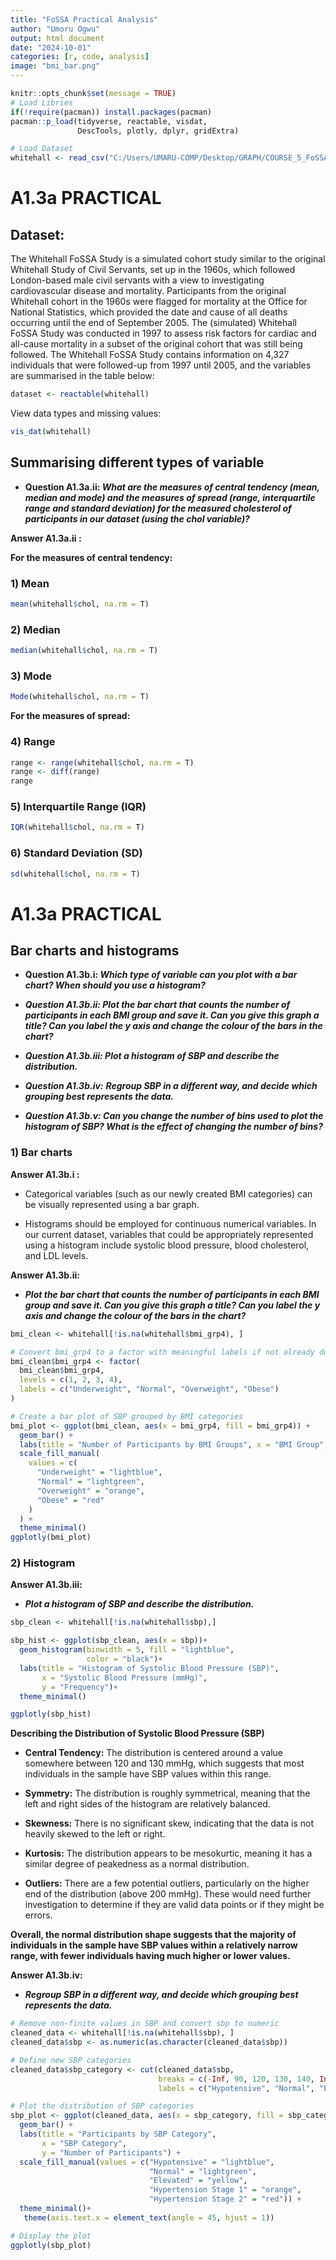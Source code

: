 ```yaml
---
title: "FoSSA Practical Analysis"
author: "Umoru Ogwu"
output: html document
date: "2024-10-01"
categories: [r, code, analysis]
image: "bmi_bar.png"
---
```


```r
knitr::opts_chunk$set(message = TRUE)
# Load Libries
if(!require(pacman)) install.packages(pacman)
pacman::p_load(tidyverse, reactable, visdat,
               DescTools, plotly, dplyr, gridExtra)

# Load Dataset
whitehall <- read_csv("C:/Users/UMARU-COMP/Desktop/GRAPH/COURSE_5_FoSSA/Datasets/Whitehall_fossa(in).csv")
```

# **A1.3a PRACTICAL**

## **Dataset:**

The Whitehall FoSSA Study is a simulated cohort study similar to the original Whitehall Study of Civil Servants, set up in the 1960s, which followed London-based male civil servants with a view to investigating cardiovascular disease and mortality. Participants from the original Whitehall cohort in the 1960s were flagged for mortality at the Office for National Statistics, which provided the date and cause of all deaths occurring until the end of September 2005. The (simulated) Whitehall FoSSA Study was conducted in 1997 to assess risk factors for cardiac and all-cause mortality in a subset of the original cohort that was still being followed. The Whitehall FoSSA Study contains information on 4,327 individuals that were followed-up from 1997 until 2005, and the variables are summarised in the table below:

```r
dataset <- reactable(whitehall)
```

View data types and missing values:

```r
vis_dat(whitehall)
```

## Summarising different types of variable

-   **Question A1.3a.ii: *What are the measures of central tendency (mean, median and mode) and the measures of spread (range, interquartile range and standard deviation) for the measured cholesterol of participants in our dataset (using the chol variable)?***

**Answer A1.3a.ii :**

**For the measures of central tendency:**

### 1) Mean

```r
mean(whitehall$chol, na.rm = T)
```

### 2) Median

```r
median(whitehall$chol, na.rm = T)
```

### 3) Mode

```r
Mode(whitehall$chol, na.rm = T)
```

**For the measures of spread:**

### 4) Range

```r
range <- range(whitehall$chol, na.rm = T)
range <- diff(range)
range
```

### 5) Interquartile Range (IQR)

```r
IQR(whitehall$chol, na.rm = T)
```

### 6) Standard Deviation (SD)

```r
sd(whitehall$chol, na.rm = T)
```

# **A1.3a PRACTICAL**

## Bar charts and histograms

-   **Question A1.3b.i: *Which type of variable can you plot with a bar chart? When should you use a histogram?***

-   ***Question A1.3b.ii: Plot the bar chart that counts the number of participants in each BMI group and save it. Can you give this graph a title? Can you label the y axis and change the colour of the bars in the chart?***

-   ***Question A1.3b.iii: Plot a histogram of SBP and describe the distribution.***

-   ***Question A1.3b.iv:*** ***Regroup SBP in a different way, and decide which grouping best represents the data.***

-   ***Question A1.3b.v: Can you change the number of bins used to plot the histogram of SBP? What is the effect of changing the number of bins?***

### 1) Bar charts

**Answer A1.3b.i :**

-   Categorical variables (such as our newly created BMI categories) can be visually represented using a bar graph.

-   Histograms should be employed for continuous numerical variables. In our current dataset, variables that could be appropriately represented using a histogram include systolic blood pressure, blood cholesterol, and LDL levels.

**Answer A1.3b.ii:**

-   ***Plot the bar chart that counts the number of participants in each BMI group and save it. Can you give this graph a title? Can you label the y axis and change the colour of the bars in the chart?***

```r
bmi_clean <- whitehall[!is.na(whitehall$bmi_grp4), ]

# Convert bmi_grp4 to a factor with meaningful labels if not already done
bmi_clean$bmi_grp4 <- factor(
  bmi_clean$bmi_grp4,
  levels = c(1, 2, 3, 4),
  labels = c("Underweight", "Normal", "Overweight", "Obese")
)

# Create a bar plot of SBP grouped by BMI categories
bmi_plot <- ggplot(bmi_clean, aes(x = bmi_grp4, fill = bmi_grp4)) +
  geom_bar() +
  labs(title = "Number of Participants by BMI Groups", x = "BMI Group", y = "Number of Participants") +
  scale_fill_manual(
    values = c(
      "Underweight" = "lightblue",
      "Normal" = "lightgreen",
      "Overweight" = "orange",
      "Obese" = "red"
    )
  ) +
  theme_minimal()
ggplotly(bmi_plot)
```

### 2) Histogram

**Answer A1.3b.iii:**

-   ***Plot a histogram of SBP and describe the distribution.***

```r
sbp_clean <- whitehall[!is.na(whitehall$sbp),]

sbp_hist <- ggplot(sbp_clean, aes(x = sbp))+
  geom_histogram(binwidth = 5, fill = "lightblue",
                 color = "black")+
  labs(title = "Histogram of Systolic Blood Pressure (SBP)",
       x = "Systolic Blood Pressure (mmHg)", 
       y = "Frequency")+
  theme_minimal()

ggplotly(sbp_hist)
```

**Describing the Distribution of Systolic Blood Pressure (SBP)**

-   **Central Tendency:** The distribution is centered around a value somewhere between 120 and 130 mmHg, which suggests that most individuals in the sample have SBP values within this range.

-   **Symmetry:** The distribution is roughly symmetrical, meaning that the left and right sides of the histogram are relatively balanced.

-   **Skewness:** There is no significant skew, indicating that the data is not heavily skewed to the left or right.

-   **Kurtosis:** The distribution appears to be mesokurtic, meaning it has a similar degree of peakedness as a normal distribution.

-   **Outliers:** There are a few potential outliers, particularly on the higher end of the distribution (above 200 mmHg). These would need further investigation to determine if they are valid data points or if they might be errors.

**Overall, the normal distribution shape suggests that the majority of individuals in the sample have SBP values within a relatively narrow range, with fewer individuals having much higher or lower values.**

**Answer A1.3b.iv:**

-   ***Regroup SBP in a different way, and decide which grouping best represents the data.***

```r
# Remove non-finite values in SBP and convert sbp to numeric
cleaned_data <- whitehall[!is.na(whitehall$sbp), ]
cleaned_data$sbp <- as.numeric(as.character(cleaned_data$sbp))

# Define new SBP categories
cleaned_data$sbp_category <- cut(cleaned_data$sbp,
                                 breaks = c(-Inf, 90, 120, 130, 140, Inf),
                                 labels = c("Hypotensive", "Normal", "Elevated", "Hypertension Stage 1", "Hypertension Stage 2"))

# Plot the distribution of SBP categories
sbp_plot <- ggplot(cleaned_data, aes(x = sbp_category, fill = sbp_category)) +
  geom_bar() +
  labs(title = "Participants by SBP Category",
       x = "SBP Category",
       y = "Number of Participants") +
  scale_fill_manual(values = c("Hypotensive" = "lightblue", 
                               "Normal" = "lightgreen", 
                               "Elevated" = "yellow", 
                               "Hypertension Stage 1" = "orange", 
                               "Hypertension Stage 2" = "red")) +
  theme_minimal()+
   theme(axis.text.x = element_text(angle = 45, hjust = 1))

# Display the plot
ggplotly(sbp_plot)

```
